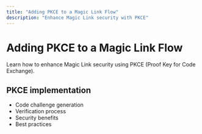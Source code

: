 ```yaml
---
title: "Adding PKCE to a Magic Link Flow"
description: "Enhance Magic Link security with PKCE"
---
```


# Adding PKCE to a Magic Link Flow

Learn how to enhance Magic Link security using PKCE (Proof Key for Code Exchange).

## PKCE implementation

- Code challenge generation
- Verification process
- Security benefits
- Best practices
